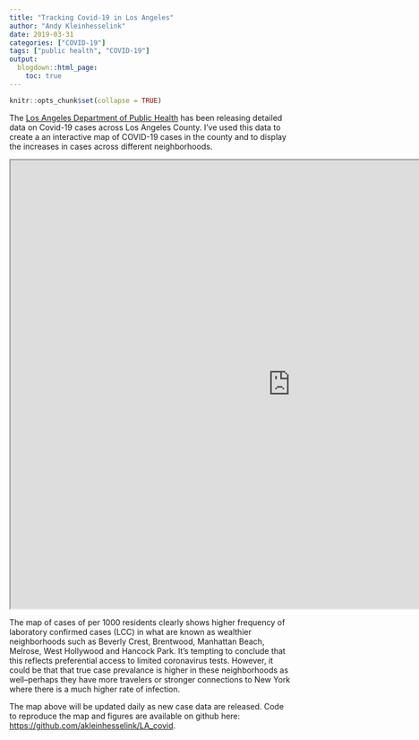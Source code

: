 ```yaml
---
title: "Tracking Covid-19 in Los Angeles"
author: "Andy Kleinhesselink"
date: 2019-03-31
categories: ["COVID-19"]
tags: ["public health", "COVID-19"]
output:
  blogdown::html_page:
    toc: true
---
```


```r
knitr::opts_chunk$set(collapse = TRUE)
```

The <a href="http://www.publichealth.lacounty.gov/media/Coronavirus/">Los Angeles Department of Public Health</a> has been releasing detailed data on Covid-19 cases across Los Angeles County. I've used this data to create a an interactive map of COVID-19 cases in the county and to display the increases in cases across different neighborhoods. 

<iframe src="https://beautiful.shinyapps.io/COVID19-in-Los-Angeles/" width=1000 height=800"></iframe>

The map of cases of per 1000 residents clearly shows higher frequency of laboratory confirmed cases (LCC) in what are known as wealthier neighborhoods such as Beverly Crest, Brentwood, Manhattan Beach, Melrose, West Hollywood and Hancock Park.  It's tempting to conclude that this reflects preferential access to limited coronavirus tests.  However, it could be that that true case prevalance is higher in these neighborhoods as well--perhaps they have more travelers or stronger connections to New York where there is a much higher rate of infection. 

The map above will be updated daily as new case data are released.  Code to reproduce the map and figures are available on github here: <a href="https://github.com/akleinhesselink/LA_covid">https://github.com/akleinhesselink/LA_covid</a>. 
